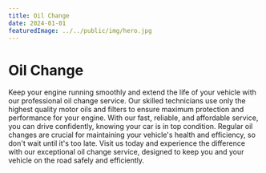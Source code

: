 ```yaml
---
title: Oil Change
date: 2024-01-01
featuredImage: ../../public/img/hero.jpg
---
```


# Oil Change

Keep your engine running smoothly and extend the life of your vehicle with our professional oil change service. Our skilled technicians use only the highest quality motor oils and filters to ensure maximum protection and performance for your engine. With our fast, reliable, and affordable service, you can drive confidently, knowing your car is in top condition. Regular oil changes are crucial for maintaining your vehicle's health and efficiency, so don't wait until it's too late. Visit us today and experience the difference with our exceptional oil change service, designed to keep you and your vehicle on the road safely and efficiently.
